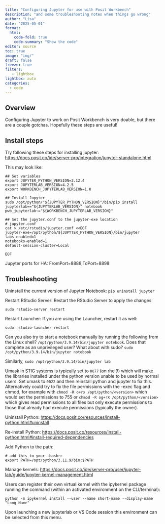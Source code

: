```yaml
---
title: "Configuring Jupyter for use with Posit Workbench"
description: "and some troubleshooting notes when things go wrong"
author: "Lisa"
date: "2025-05-01"
format:
  html:
    code-fold: true
    code-summary: "Show the code"
editor: source
toc: true
image: "img/"
draft: false
freeze: true
filters:
   - lightbox
lightbox: auto
categories:
  - code
---
```


## Overview

Configuring Jupyter to work on Posit Workbench is very doable, but there are a couple gotchas. Hopefully these steps are useful!

## Install steps

Try following these steps for installing jupyter: <https://docs.posit.co/ide/server-pro/integration/jupyter-standalone.html>

This may look like: 

```
## Set variables 
export JUPYTER_PYTHON_VERSION=3.12.4
export JUPYTERLAB_VERSION=4.2.5
export WORKBENCH_JUPYTERLAB_VERSION=1.0

## Install Jupyter 
sudo /opt/python/"${JUPYTER_PYTHON_VERSION}"/bin/pip install jupyterlab=="${JUPYTERLAB_VERSION}" notebook pwb_jupyterlab~="${WORKBENCH_JUPYTERLAB_VERSION}"

## Set the jupyter.conf to the jupyter-exe location
# jupyter.conf
cat > /etc/rstudio/jupyter.conf <<EOF
jupyter-exe=/opt/python/${JUPYTER_PYTHON_VERSION}/bin/jupyter
labs-enabled=1
notebooks-enabled=1
default-session-cluster=Local

EOF
```

Jupyter ports for HA: FromPort=8888,ToPort=8898

## Troubleshooting 

Uninstall the current version of Jupyter Notebook: `pip uninstall jupyter`

Restart RStudio Server: Restart the RStudio Server to apply the changes:

`sudo rstudio-server restart`

Restart Launcher: If you are using the Launcher, restart it as well:

`sudo rstudio-launcher restart`

Can you also try to start a notebook manually by running the following from the Linux shell?  `/opt/python/3.9.14/bin/jupyter notebook`. Does that complete as an unprivileged user?  What about with sudo?  `sudo /opt/python/3.9.14/bin/jupyter notebook`

Similarly, `sudo /opt/python/3.9.14/bin/jupyter lab`

Umask in STIG systems is typically set to `0077` (on rhel9) which will make the libraries installed under the python version unable to be used by normal users. Set umask to `0022` and then reinstall python and jupyter to fix this. Alternatively could try to fix the file permissions with the -exec flag and chmod, for example with `chmod -R o+rx /opt/python/<version>` which would set the permissions to 755 or `chmod -R og+rX /opt/python/<version>` which gives read permissions to all files but only execute permissions to those that already had execute permissions (typically the owner). 

Uninstall Python: <https://docs.posit.co/resources/install-python.html#uninstall>

Re-install Python: <https://docs.posit.co/resources/install-python.html#install-required-dependencies>

Add Python to the path: 

```
# add this to your .bashrc
export PATH=/opt/python/3.11.9/bin:$PATH
```

Manage kernels: <https://docs.posit.co/ide/server-pro/user/jupyter-lab/guide/jupyter-kernel-management.html> 

Users can register their own virtual kernel with the ipykernel package running the command (within an activated environment on the CLI/terminal):

```
python -m ipykernel install --user --name short-name --display-name "Long Name"
```

Upon launching a new jupyterlab or VS Code session this environment can be selected from this menu.




